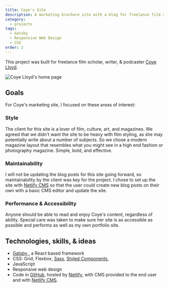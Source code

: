 ```yaml
---
title: Coye's Site
description: A marketing brochure site with a blog for freelance film scholar Coye Lloyd.
category:
  - projects
tags:
  - Gatsby
  - Responsive Web Design
  - CSS
order: 2
---
```


This project was built for freelance film scholar, writer, & podcaster <a href="https://coyelloyd.com/" target="_blank" rel="noopener">
Coye Lloyd</a>.

![Coye Lloyd's home page](./coyelloyd.png)

## Goals

For Coye's marketing site, I focused on these areas of interest:

### Style

The client for this site is a lover of film, culture, art, and magazines. We agreed that we didn't want the site to be heavy with film styling, as she may potentially write about a number of subjects. So we chose a modern magazine layout that resembles what you might see in a high end fashion or photography magazine. Simple, bold, and effective.

### Maintainability

I will not be updating the blog posts for this site going forward, so maintainability by the client was key for the project. I chose to set up the site with <a href="https://www.netlify.com/" target="_blank" rel="noopener noreferrer">Netlify CMS</a> so that the user could create new blog posts on their own with a basic CMS editor and update the site.

### Performance & Accessibility

Anyone should be able to read and enjoy Coye's content, regardless of ability. Special care was taken to make sure her site is as accessible as possible and performs as well as my own portfolio site.

## Technologies, skills, & ideas

- <a href="https://www.gatsbyjs.com/" target="_blank" rel="noopener">
    Gatsby
  </a>
  , a React based framework
- CSS: Grid, Flexbox, <a href="https://sass-lang.com/" target="_blank" rel="noopener">Sass</a>, <a href="https://styled-components.com/" target="_blank" rel="noopener">Styled Components</a>,
- JavaScript
- Responsive web design
- Code in <a href="https://github.com/z336/portfolio" target="_blank" rel="noopener">GitHub</a>, hosted by <a href="https://www.netlify.com/" target="_blank" rel="noopener">Netlify</a>, with CMS provided to the end user and with <a href="https://www.netlifycms.org/" target="_blank" rel="noopener">Netlify CMS</a>.
